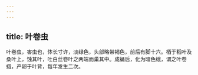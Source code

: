 ```yaml
---
---
---
```

title: 叶卷虫
---



叶卷虫，害虫也，体长寸许，淡绿色，头部略带褐色，前后有脚十六。栖于稻叶及桑叶上，蚀其叶，吐白丝卷叶之两端而巢其中。成蛹后，化为暗色蛾，谓之叶卷蛾，产卵于叶背，每年发生二次。